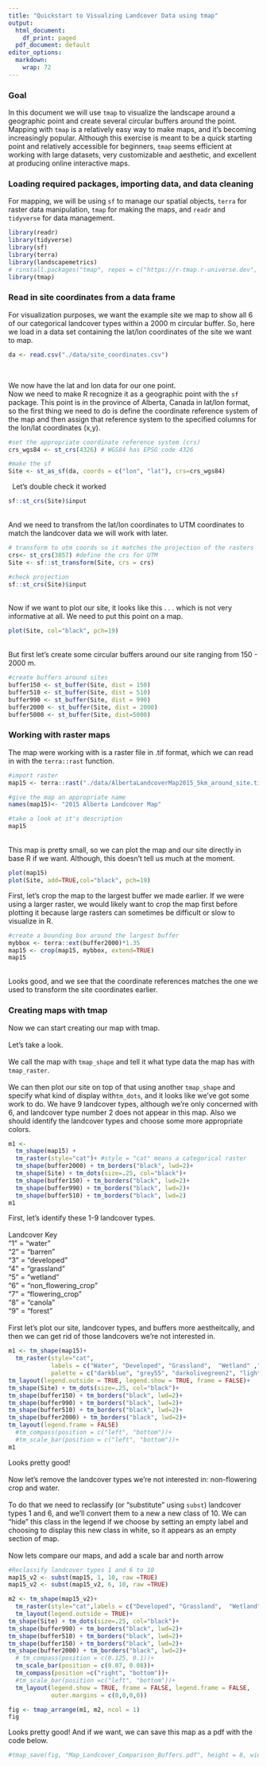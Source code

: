 ```yaml
---
title: "Quickstart to Visualzing Landcover Data using tmap"
output:
  html_document:
    df_print: paged
  pdf_document: default
editor_options:
  markdown:
    wrap: 72
---
```


### Goal

In this document we will use `tmap` to visualize the landscape around a
geographic point and create several circular buffers around the point.
Mapping with `tmap` is a relatively easy way to make maps, and it's
becoming increasingly popular. Although this exercise is meant to be a
quick starting point and relatively accessible for beginners, `tmap`
seems efficient at working with large datasets, very customizable and
aesthetic, and excellent at producing online interactive maps.

### Loading required packages, importing data, and data cleaning

For mapping, we will be using `sf` to manage our spatial objects,
`terra` for raster data manipulation, `tmap` for making the maps, and
`readr` and `tidyverse` for data management.

```r
library(readr)
library(tidyverse)
library(sf)
library(terra)
library(landscapemetrics)
# rinstall.packages("tmap", repos = c("https://r-tmap.r-universe.dev", "https://cloud.r-project.org"))
library(tmap)
```

### Read in site coordinates from a data frame

For visualization purposes, we want the example site we map to show all
6 of our categorical landcover types within a 2000 m circular buffer.
So, here we load in a data set containing the lat/lon coordinates of the
site we want to map.

```r
da <- read.csv("./data/site_coordinates.csv")
```

\

We now have the lat and lon data for our one point.\
Now we need to make R recognize it as a geographic point with the `sf`
package. This point is in the province of Alberta, Canada in lat/lon
format, so the first thing we need to do is define the coordinate
reference system of the map and then assign that reference system to the
specified columns for the lon/lat coordinates (x,y).

```r
#set the appropriate coordinate reference system (crs)
crs_wgs84 <- st_crs(4326) # WGS84 has EPSG code 4326

#make the sf
Site <- st_as_sf(da, coords = c("lon", "lat"), crs=crs_wgs84)
```

  Let's double check it worked

```r
sf::st_crs(Site)$input 
```

\
And we need to transfrom the lat/lon coordinates to UTM coordinates to
match the landcover data we will work with later.

```r
# transform to utm coords so it matches the projection of the rasters
crs<- st_crs(3857) #define the crs for UTM 
Site <- sf::st_transform(Site, crs = crs)

#check projection
sf::st_crs(Site)$input
```

\
Now if we want to plot our site, it looks like this . . . which is not
very informative at all. We need to put this point on a map.

```r
plot(Site, col="black", pch=19)
```

\
But first let's create some circular buffers around our site ranging
from 150 - 2000 m.

```r
#create buffers around sites
buffer150 <- st_buffer(Site, dist = 150)
buffer510 <- st_buffer(Site, dist = 510)
buffer990 <- st_buffer(Site, dist = 990)
buffer2000 <- st_buffer(Site, dist = 2000)
buffer5000 <- st_buffer(Site, dist=5000)
```

### Working with raster maps

The map were working with is a raster file in .tif format, which we can
read in with the `terra::rast` function.

```r
#import raster
map15 <- terra::rast("./data/AlbertaLandcoverMap2015_5km_around_site.tif")

#give the map an appropriate name
names(map15)<- "2015 Alberta Landcover Map"

#take a look at it's description
map15
```

\
This map is pretty small, so we can plot the map and our site directly
in base R if we want. Although, this doesn't tell us much at the moment.

```r
plot(map15)
plot(Site, add=TRUE,col="black", pch=19)
```

First, let's crop the map to the largest buffer we made earlier. If we
were using a larger raster, we would likely want to crop the map first
before plotting it because large rasters can sometimes be difficult or
slow to visualize in R.

```r
#create a bounding box around the largest buffer
mybbox <- terra::ext(buffer2000)*1.35
map15 <- crop(map15, mybbox, extend=TRUE)
map15
```

\
Looks good, and we see that the coordinate references matches the one we
used to transform the site coordinates earlier.\

### Creating maps with tmap

Now we can start creating our map with tmap.\
\
Let's take a look.\
\
We call the map with `tmap_shape` and tell it what type data the map has
with `tmap_raster`.\
\
We can then plot our site on top of that using another `tmap_shape` and
specify what kind of display with`tm_dots`, and it looks like we've got
some work to do. We have 9 landcover types, although we're only
concerned with 6, and landcover type number 2 does not appear in this
map. Also we should identify the landcover types and choose some more
appropriate colors.

```r
m1 <- 
  tm_shape(map15) +
  tm_raster(style="cat")+ #style = "cat" means a categorical raster
  tm_shape(buffer2000) + tm_borders("black", lwd=2)+
  tm_shape(Site) + tm_dots(size=.25, col="black")+
  tm_shape(buffer150) + tm_borders("black", lwd=2)+
  tm_shape(buffer990) + tm_borders("black", lwd=2)+
  tm_shape(buffer510) + tm_borders("black", lwd=2)
m1
```

First, let's identify these 1-9 landcover types.\
\
Landcover Key\
"1" = "water"\
"2" = "barren"\
"3" = "developed"\
"4" = "grassland"\
"5" = "wetland"\
"6" = "non_flowering_crop"\
"7" = "flowering_crop"\
"8" = "canola"\
"9" = "forest"\
\
First let's plot our site, landcover types, and buffers more
aestheitcally, and then we can get rid of those landcovers we're not
interested in.

```r
m1 <- tm_shape(map15)+
  tm_raster(style="cat",
            labels = c("Water", "Developed", "Grassland",  "Wetland" ,"Non-flowering Crop","Flowering Crop", "Canola", "Forest"), 
            palette = c("darkblue", "grey55", "darkolivegreen2", "lightskyblue3", "tan4", "lightpink2", "gold3", "olivedrab"))+ 
tm_layout(legend.outside = TRUE, legend.show = TRUE, frame = FALSE)+
tm_shape(Site) + tm_dots(size=.25, col="black")+
tm_shape(buffer150) + tm_borders("black", lwd=2)+
tm_shape(buffer990) + tm_borders("black", lwd=2)+
tm_shape(buffer510) + tm_borders("black", lwd=2)+
tm_shape(buffer2000) + tm_borders("black", lwd=2)+
tm_layout(legend.frame = FALSE)
  #tm_compass(position = c("left", "bottom"))+
  #tm_scale_bar(position = c("left", "bottom"))+
m1
```

Looks pretty good!\
\
Now let's remove the landcover types we're not interested in:
non-flowering crop and water.\
\
To do that we need to reclassify (or "substitute" using `subst`)
landcover types 1 and 6, and we'll convert them to a new a new class of
10. We can "hide" this class in the legend if we choose by setting an
empty label and choosing to display this new class in white, so it
appears as an empty section of map.\
\
Now lets compare our maps, and add a scale bar and north arrow

```r
#Reclassify landcover types 1 and 6 to 10
map15_v2 <- subst(map15, 1, 10, raw =TRUE)
map15_v2 <- subst(map15_v2, 6, 10, raw =TRUE)

m2 <- tm_shape(map15_v2)+
  tm_raster(style="cat",labels = c("Developed", "Grassland",  "Wetland" ,"Flowering Crop", "Canola", "Forest", ""), palette = c( "grey55", "darkolivegreen2", "lightskyblue3",  "lightpink2", "gold3", "olivedrab","white"))+ 
  tm_layout(legend.outside = TRUE)+
tm_shape(Site) + tm_dots(size=.25, col="black")+
tm_shape(buffer990) + tm_borders("black", lwd=2)+
tm_shape(buffer510) + tm_borders("black", lwd=2)+
tm_shape(buffer150) + tm_borders("black", lwd=2)+
tm_shape(buffer2000) + tm_borders("black", lwd=2)+
  # tm_compass(position = c(0.125, 0.1))+
  tm_scale_bar(position = c(0.07, 0.08))+
  tm_compass(position =c("right", "bottom"))+
  #tm_scale_bar(position =c("left", "bottom"))+
  tm_layout(legend.show = TRUE, frame = FALSE, legend.frame = FALSE,
            outer.margins = c(0,0,0,0))

fig <- tmap_arrange(m1, m2, ncol = 1)
fig
```

Looks pretty good! And if we want, we can save this map as a pdf with
the code below.

```r
#tmap_save(fig, "Map_Landcover_Comparison_Buffers.pdf", height = 8, width = 7 )
```
